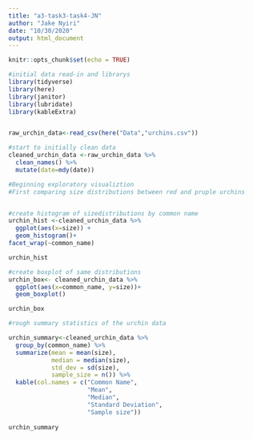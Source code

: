 ```yaml
---
title: "a3-task3-task4-JN"
author: "Jake Nyiri"
date: "10/30/2020"
output: html_document
---
```


```r
knitr::opts_chunk$set(echo = TRUE)

#initial data read-in and librarys
library(tidyverse)
library(here)
library(janitor)
library(lubridate)
library(kableExtra)


raw_urchin_data<-read_csv(here("Data","urchins.csv"))

```

```r
#start to initially clean data
cleaned_urchin_data <-raw_urchin_data %>% 
  clean_names() %>% 
  mutate(date=mdy(date))

```

```r
#Beginning exploratory visualiztion
#First comparing size distributions between red and pruple urchins


#create histogram of sizedistributions by common name
urchin_hist <-cleaned_urchin_data %>% 
  ggplot(aes(x=size)) +
  geom_histogram()+
facet_wrap(~common_name)

urchin_hist

#create boxplot of same distributions
urchin_box<- cleaned_urchin_data %>% 
  ggplot(aes(x=common_name, y=size))+
  geom_boxplot()

urchin_box

```

```r
#rough summary statistics of the urchin data

urchin_summary<-cleaned_urchin_data %>% 
  group_by(common_name) %>% 
  summarize(mean = mean(size),
            median = median(size),
            std_dev = sd(size),
            sample_size = n()) %>% 
  kable(col.names = c("Common Name",
                      "Mean",
                      "Median", 
                      "Standard Deviation",
                      "Sample size"))
  
urchin_summary
```


